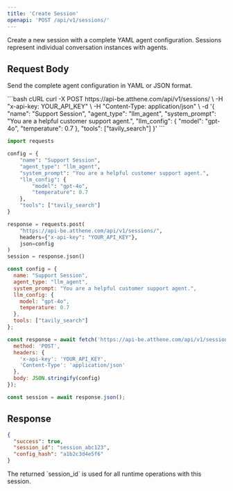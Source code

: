 ```yaml
---
title: 'Create Session'
openapi: 'POST /api/v1/sessions/'
---
```


Create a new session with a complete YAML agent configuration. Sessions represent individual conversation instances with agents.

## Request Body

Send the complete agent configuration in YAML or JSON format.

<CodeGroup>
```bash cURL
curl -X POST https://api-be.atthene.com/api/v1/sessions/ \
  -H "x-api-key: YOUR_API_KEY" \
  -H "Content-Type: application/json" \
  -d '{
    "name": "Support Session",
    "agent_type": "llm_agent",
    "system_prompt": "You are a helpful customer support agent.",
    "llm_config": {
      "model": "gpt-4o",
      "temperature": 0.7
    },
    "tools": ["tavily_search"]
  }'
```

```python Python
import requests

config = {
    "name": "Support Session",
    "agent_type": "llm_agent", 
    "system_prompt": "You are a helpful customer support agent.",
    "llm_config": {
        "model": "gpt-4o",
        "temperature": 0.7
    },
    "tools": ["tavily_search"]
}

response = requests.post(
    "https://api-be.atthene.com/api/v1/sessions/",
    headers={"x-api-key": "YOUR_API_KEY"},
    json=config
)
session = response.json()
```

```javascript JavaScript
const config = {
  name: "Support Session",
  agent_type: "llm_agent",
  system_prompt: "You are a helpful customer support agent.",
  llm_config: {
    model: "gpt-4o", 
    temperature: 0.7
  },
  tools: ["tavily_search"]
};

const response = await fetch('https://api-be.atthene.com/api/v1/sessions/', {
  method: 'POST',
  headers: {
    'x-api-key': 'YOUR_API_KEY',
    'Content-Type': 'application/json'
  },
  body: JSON.stringify(config)
});

const session = await response.json();
```
</CodeGroup>

## Response

```json
{
  "success": true,
  "session_id": "session_abc123",
  "config_hash": "a1b2c3d4e5f6"
}
```

<Note>
The returned `session_id` is used for all runtime operations with this session.
</Note>

